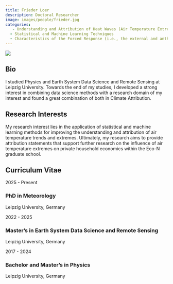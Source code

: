 ```yaml
---
title: Frieder Loer
description: Doctoral Researcher
image: images/people/frieder.jpg
categories:
   - Understanding and Attribution of Heat Waves (Air Temperature Extremes)
  - Statistical and Machine Learning Techniques
  - Characteristics of the Forced Response (i.e., the external and anthropogenic contributions to climate change)
---
```



<div class="profile-container">
<div class="profile-image-container">
<img src="/images/people/frieder.jpg" class="profile-image">
<div class="social-icons">
  <a href="mailto:Frieder.loer@uni-leipzig.de" target="_blank">
    <i class="fa-solid fa-envelope"></i>
  </a>
</div>
</div>

<div class="bio-content">

## Bio  

I studied Physics and Earth System Data Science and Remote Sensing at Leipzig University. Towards the end of my studies, I developed a strong interest in combining data science methods with a research domain of my interest and found a great combination of both in Climate Attribution. 

</div>
</div>

## Research Interests

My research interest lies in the application of statistical and machine learning methods for improving the understanding and attribution of air temperature trends and extremes. Ultimately, my research aims to provide attribution statements that support further research on the influence of air temperature extremes on private household economics within the Eco-N graduate school.



## Curriculum Vitae <span class="cv-toggle" data-bs-toggle="collapse" data-bs-target="#cv-timeline" aria-expanded="false"></span>

<div id="cv-timeline" class="collapse">
<div class="timeline">
<div class="timeline-item">
<div class="timeline-date">2025 - Present</div>
<div class="timeline-content">
<h3>PhD in Meteorology</h3>
<p>Leipzig University, Germany</p>
</div>
</div>

<div class="timeline-item">
<div class="timeline-date">2022 - 2025</div>
<div class="timeline-content">
<h3>Master’s in Earth System Data Science and Remote Sensing</h3>
<p>Leipzig University, Germany</p>
</div>
</div>


<div class="timeline-item">
<div class="timeline-date">2017 - 2024</div>
<div class="timeline-content">
<h3>Bachelor and Master’s in Physics </h3>
<p>Leipzig University, Germany</p>
</div>
</div>
</div>
</div>

